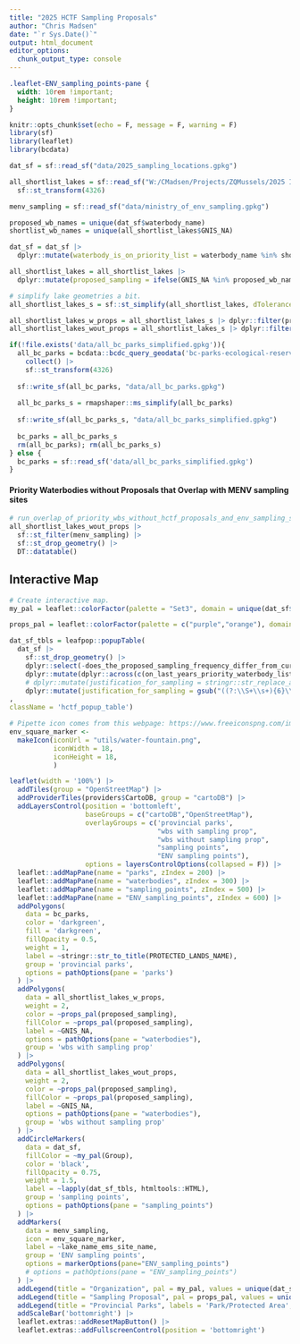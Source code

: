 ```yaml
---
title: "2025 HCTF Sampling Proposals"
author: "Chris Madsen"
date: "`r Sys.Date()`"
output: html_document
editor_options: 
  chunk_output_type: console
---
```


```css
.leaflet-ENV_sampling_points-pane {
  width: 10rem !important;
  height: 10rem !important;
}
```

```r
knitr::opts_chunk$set(echo = F, message = F, warning = F)
library(sf)
library(leaflet)
library(bcdata)

```

```r
dat_sf = sf::read_sf("data/2025_sampling_locations.gpkg")

all_shortlist_lakes = sf::read_sf("W:/CMadsen/Projects/ZQMussels/2025 IMDP Final Report/data/spatial/waterbodies_zqm_shortlist_risk_estimates.gpkg") |> 
  sf::st_transform(4326)

menv_sampling = sf::read_sf("data/ministry_of_env_sampling.gpkg")

proposed_wb_names = unique(dat_sf$waterbody_name)
shortlist_wb_names = unique(all_shortlist_lakes$GNIS_NA)

dat_sf = dat_sf |> 
  dplyr::mutate(waterbody_is_on_priority_list = waterbody_name %in% shortlist_wb_names)

all_shortlist_lakes = all_shortlist_lakes |> 
  dplyr::mutate(proposed_sampling = ifelse(GNIS_NA %in% proposed_wb_names,"Sampling Proposed","No Sampling Proposed"))

# simplify lake geometries a bit.
all_shortlist_lakes_s = sf::st_simplify(all_shortlist_lakes, dTolerance = 20)

all_shortlist_lakes_w_props = all_shortlist_lakes_s |> dplyr::filter(proposed_sampling == "Sampling Proposed")
all_shortlist_lakes_wout_props = all_shortlist_lakes_s |> dplyr::filter(proposed_sampling != "Sampling Proposed")
```

```r
if(!file.exists('data/all_bc_parks_simplified.gpkg')){
  all_bc_parks = bcdata::bcdc_query_geodata('bc-parks-ecological-reserves-and-protected-areas') |> 
    collect() |> 
    sf::st_transform(4326)
  
  sf::write_sf(all_bc_parks, "data/all_bc_parks.gpkg")
  
  all_bc_parks_s = rmapshaper::ms_simplify(all_bc_parks)
  
  sf::write_sf(all_bc_parks_s, "data/all_bc_parks_simplified.gpkg")
  
  bc_parks = all_bc_parks_s
  rm(all_bc_parks); rm(all_bc_parks_s)
} else {
  bc_parks = sf::read_sf('data/all_bc_parks_simplified.gpkg')
}
```

#### Priority Waterbodies without Proposals that Overlap with MENV sampling sites
```r
# run_overlap_of_priority_wbs_without_hctf_proposals_and_env_sampling_sites
all_shortlist_lakes_wout_props |> 
  sf::st_filter(menv_sampling) |> 
  sf::st_drop_geometry() |> 
  DT::datatable()
```

## Interactive Map

```r
# Create interactive map.
my_pal = leaflet::colorFactor(palette = "Set3", domain = unique(dat_sf$Group))

props_pal = leaflet::colorFactor(palette = c("purple","orange"), domain = unique(all_shortlist_lakes_s$proposed_sampling))

dat_sf_tbls = leafpop::popupTable(
  dat_sf |> 
    sf::st_drop_geometry() |> 
    dplyr::select(-does_the_proposed_sampling_frequency_differ_from_current_priority_list) |> 
    dplyr::mutate(dplyr::across(c(on_last_years_priority_waterbody_list,sampled_last_year,substrate_sampler_planned), \(x) ifelse(x == "Y", "Yes", "No"))) |> 
    # dplyr::mutate(justification_for_sampling = stringr::str_replace_all(justification_for_sampling, "[\\,,\\.]", "<br>")) |> 
    dplyr::mutate(justification_for_sampling = gsub("((?:\\S+\\s+){6}\\S+)([ ,\\.])", "\\1<br>", justification_for_sampling, perl = TRUE))
,
className = 'hctf_popup_table')

# Pipette icon comes from this webpage: https://www.freeiconspng.com/img/31423
env_square_marker <-
  makeIcon(iconUrl = "utils/water-fountain.png",
           iconWidth = 18,
           iconHeight = 18,
           )

leaflet(width = '100%') |>
  addTiles(group = "OpenStreetMap") |>
  addProviderTiles(providers$CartoDB, group = "cartoDB") |>
  addLayersControl(position = 'bottomleft',
                   baseGroups = c("cartoDB","OpenStreetMap"),
                   overlayGroups = c('provincial parks',
                                     "wbs with sampling prop",
                                     "wbs without sampling prop",
                                     "sampling points",
                                     "ENV sampling points"),
                   options = layersControlOptions(collapsed = F)) |>
  leaflet::addMapPane(name = "parks", zIndex = 200) |>
  leaflet::addMapPane(name = "waterbodies", zIndex = 300) |>
  leaflet::addMapPane(name = "sampling_points", zIndex = 500) |>
  leaflet::addMapPane(name = "ENV_sampling_points", zIndex = 600) |>
  addPolygons(
    data = bc_parks,
    color = 'darkgreen',
    fill = 'darkgreen',
    fillOpacity = 0.5,
    weight = 1,
    label = ~stringr::str_to_title(PROTECTED_LANDS_NAME),
    group = 'provincial parks',
    options = pathOptions(pane = 'parks')
  ) |> 
  addPolygons(
    data = all_shortlist_lakes_w_props,
    weight = 2,
    color = ~props_pal(proposed_sampling),
    fillColor = ~props_pal(proposed_sampling),
    label = ~GNIS_NA,
    options = pathOptions(pane = "waterbodies"),
    group = 'wbs with sampling prop'
  ) |> 
  addPolygons(
    data = all_shortlist_lakes_wout_props,
    weight = 2,
    color = ~props_pal(proposed_sampling),
    fillColor = ~props_pal(proposed_sampling),
    label = ~GNIS_NA,
    options = pathOptions(pane = "waterbodies"),
    group = 'wbs without sampling prop'
  ) |> 
  addCircleMarkers(
    data = dat_sf,
    fillColor = ~my_pal(Group),
    color = 'black',
    fillOpacity = 0.75,
    weight = 1.5,
    label = ~lapply(dat_sf_tbls, htmltools::HTML),
    group = 'sampling points',
    options = pathOptions(pane = "sampling_points")
  ) |>
  addMarkers(
    data = menv_sampling,
    icon = env_square_marker,
    label = ~lake_name_ems_site_name,
    group = 'ENV sampling points',
    options = markerOptions(pane="ENV_sampling_points")
    # options = pathOptions(pane = "ENV_sampling_points")
  ) |>
  addLegend(title = "Organization", pal = my_pal, values = unique(dat_sf$Group)) |>
  addLegend(title = "Sampling Proposal", pal = props_pal, values = unique(all_shortlist_lakes_s$proposed_sampling)) |> 
  addLegend(title = "Provincial Parks", labels = 'Park/Protected Area', colors = 'darkgreen') |> 
  addScaleBar('bottomright') |>
  leaflet.extras::addResetMapButton() |> 
  leaflet.extras::addFullscreenControl(position = 'bottomright')
```

```r

```

